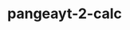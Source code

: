 ---
order: 10
embedId: "TMad0-F2U-g"
title: "pangeayt-2-calc"
tags: [ "react", "typescript", "tailwind", "electron", "puppeteer" ]
description: "The pangeayt-2-calc a dynamic scraper tool designed for the Metin private server marketplace. Powered by Puppeteer, it efficiently fetches and calculates item prices. Built using React and TypeScript, it offers a user-friendly interface, enhanced by Tailwind's aesthetics. With Electron's versatility, it ensures cross-platform compatibility"
---